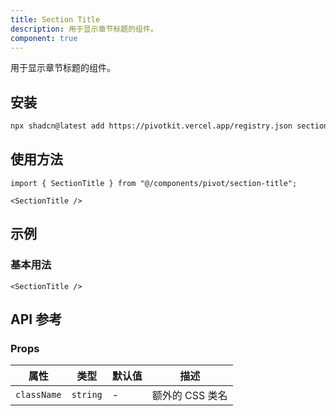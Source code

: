 ```yaml
---
title: Section Title
description: 用于显示章节标题的组件。
component: true
---
```


用于显示章节标题的组件。

<ComponentPreview name="section-title-demo" />

## 安装

```bash
npx shadcn@latest add https://pivotkit.vercel.app/registry.json section-title
```

## 使用方法

```tsx
import { SectionTitle } from "@/components/pivot/section-title";
```

```tsx
<SectionTitle />
```

## 示例

### 基本用法

```tsx
<SectionTitle />
```

## API 参考

### Props

| 属性        | 类型     | 默认值 | 描述            |
| ----------- | -------- | ------ | --------------- |
| `className` | `string` | -      | 额外的 CSS 类名 |
